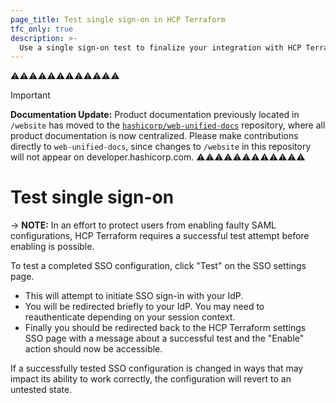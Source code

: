 ```yaml
---
page_title: Test single sign-on in HCP Terraform
tfc_only: true
description: >-
  Use a single sign-on test to finalize your integration with HCP Terraform.
---
```

⚠️⚠️⚠️⚠️⚠️⚠️⚠️⚠️⚠️⚠️⚠️⚠️
> [!IMPORTANT]  
> **Documentation Update:** Product documentation previously located in `/website` has moved to the [`hashicorp/web-unified-docs`](https://github.com/hashicorp/web-unified-docs) repository, where all product documentation is now centralized. Please make contributions directly to `web-unified-docs`, since changes to `/website` in this repository will not appear on developer.hashicorp.com.
⚠️⚠️⚠️⚠️⚠️⚠️⚠️⚠️⚠️⚠️⚠️⚠️

# Test single sign-on

-> **NOTE:** In an effort to protect users from enabling faulty SAML configurations, HCP Terraform requires a successful test attempt before enabling is possible.

To test a completed SSO configuration, click "Test" on the SSO settings page.

- This will attempt to initiate SSO sign-in with your IdP.
- You will be redirected briefly to your IdP. You may need to reauthenticate depending on your session context.
- Finally you should be redirected back to the HCP Terraform settings SSO page with a message about a successful test and the "Enable" action should now be accessible.

If a successfully tested SSO configuration is changed in ways that may impact its ability to work correctly, the configuration will revert to an untested state.
